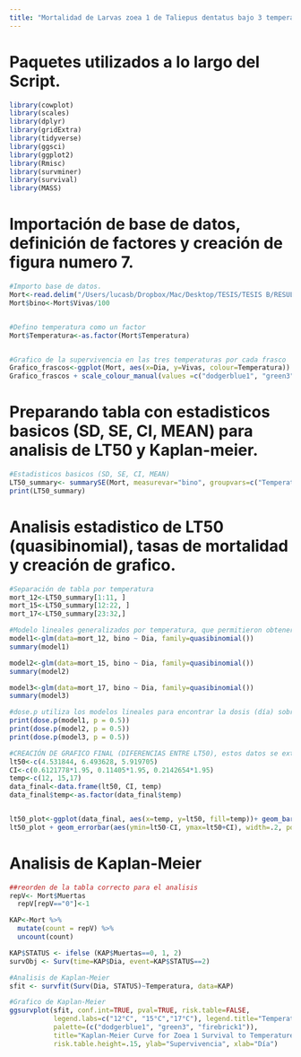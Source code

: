 ```yaml
---
title: "Mortalidad de Larvas zoea 1 de Taliepus dentatus bajo 3 temperaturas distintas"
---
```



# Paquetes utilizados a lo largo del Script. 
```r
library(cowplot)
library(scales)
library(dplyr)
library(gridExtra)
library(tidyverse)
library(ggsci)
library(ggplot2)
library(Rmisc)
library(survminer)
library(survival)
library(MASS)
```

# Importación de base de datos, definición de factores y creación de figura numero 7.
```r
#Importo base de datos.
Mort<-read.delim("/Users/lucasb/Dropbox/Mac/Desktop/TESIS/TESIS B/RESULTADOS/mort.txt")
Mort$bino<-Mort$Vivas/100


#Defino temperatura como un factor
Mort$Temperatura<-as.factor(Mort$Temperatura)


#Grafico de la supervivencia en las tres temperaturas por cada frasco 
Grafico_frascos<-ggplot(Mort, aes(x=Dia, y=Vivas, colour=Temperatura)) + geom_point() + theme_classic() + ggtitle("Supervivencia")+facet_wrap(~Temperatura*Frasco) + labs(x="Día", subtitle = "Replicas (A-B-C) por Temperatura")
Grafico_frascos + scale_colour_manual(values =c("dodgerblue1", "green3", "firebrick1"), labels=c("12°C","15°C","17°C"))
```


# Preparando tabla con estadisticos basicos (SD, SE, CI, MEAN) para analisis de LT50 y Kaplan-meier. 
```r
#Estadisticos basicos (SD, SE, CI, MEAN)
LT50_summary<- summarySE(Mort, measurevar="bino", groupvars=c("Temperatura","Dia"))
print(LT50_summary)
```


# Analisis estadistico de LT50 (quasibinomial), tasas de mortalidad y creación de grafico. 
```r
#Separación de tabla por temperatura
mort_12<-LT50_summary[1:11, ]
mort_15<-LT50_summary[12:22, ]
mort_17<-LT50_summary[23:32,]

#Modelo lineales generalizados por temperatura, que permitieron obtener tasas de mortalidad
model1<-glm(data=mort_12, bino ~ Dia, family=quasibinomial())
summary(model1)

model2<-glm(data=mort_15, bino ~ Dia, family=quasibinomial())
summary(model2)

model3<-glm(data=mort_17, bino ~ Dia, family=quasibinomial())
summary(model3)

#dose.p utiliza los modelos lineales para encontrar la dosis (día) sobre el cual el p=0.5 (50% de la población) ya ha muerto. 
print(dose.p(model1, p = 0.5))
print(dose.p(model2, p = 0.5))
print(dose.p(model3, p = 0.5))

#CREACIÓN DE GRAFICO FINAL (DIFERENCIAS ENTRE LT50), estos datos se extraen de los resultados de dose.p
lt50<-c(4.531844, 6.493628, 5.919705)
CI<-c(0.6121778*1.95, 0.11405*1.95, 0.2142654*1.95)
temp<-c(12, 15,17)
data_final<-data.frame(lt50, CI, temp)
data_final$temp<-as.factor(data_final$temp)


lt50_plot<-ggplot(data_final, aes(x=temp, y=lt50, fill=temp))+ geom_bar(stat="identity") + theme_classic() + labs(title = "Dosis letal (50% de la población muere)", x="", y="Día", fill= "Temperatura") + scale_fill_manual(values =c("dodgerblue1", "green3", "firebrick1"), labels=c("12°C","15°C","17°C")) 
lt50_plot + geom_errorbar(aes(ymin=lt50-CI, ymax=lt50+CI), width=.2, position=position_dodge(0.05)) + geom_text(aes(label=c("4.50","6.50","5.90")),position = position_dodge(0.9), vjust = 10) 

```

# Analisis de Kaplan-Meier
```r
##reorden de la tabla correcto para el analisis
repV<- Mort$Muertas 
  repV[repV=="0"]<-1

KAP<-Mort %>%
  mutate(count = repV) %>%
  uncount(count)

KAP$STATUS <- ifelse (KAP$Muertas==0, 1, 2)
survObj <- Surv(time=KAP$Dia, event=KAP$STATUS==2)

#Analisis de Kaplan-Meier
sfit <- survfit(Surv(Dia, STATUS)~Temperatura, data=KAP)

#Grafico de Kaplan-Meier
ggsurvplot(sfit, conf.int=TRUE, pval=TRUE, risk.table=FALSE, 
           legend.labs=c("12°C", "15°C","17°C"), legend.title="Temperatura",  
           palette=(c("dodgerblue1", "green3", "firebrick1")), 
           title="Kaplan-Meier Curve for Zoea 1 Survival to Temperature", 
           risk.table.height=.15, ylab="Supervivencia", xlab="Día")
```
